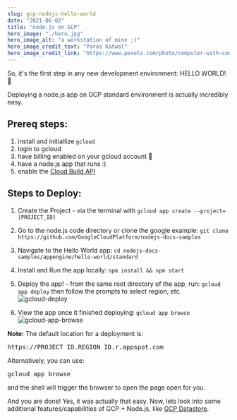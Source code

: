 ```yaml
---
slug: gcp-nodejs-hello-world
date: "2021-06-02"
title: "node.js on GCP"
hero_image: "./hero.jpg"
hero_image_alt: "a workstation of mine ;)"
hero_image_credit_text: "Paras Katwal"
hero_image_credit_link: "https://www.pexels.com/photo/computer-with-code-4218883/"
---
```


So, it's the first step in any new development environment: HELLO WORLD! 🙌

Deploying a node.js app on GCP standard environment is actually incredibly easy.

## Prereq steps:
1. install and initiallize `gcloud`
1. login to gcloud
1. have billing enabled on your gcloud account 🤑
1. have a node.js app that runs :)
1. enable the [Cloud Build API](https://console.cloud.google.com/flows/enableapi?apiid=cloudbuild.googleapis.com)

## Steps to Deploy:
1. Create the Project - via the terminal with `gcloud app create --project=[PROJECT_ID]`

1. Go to the node.js code directory or clone the google example: `git clone https://github.com/GoogleCloudPlatform/nodejs-docs-samples`

1. Navigate to the Hello World app: `cd nodejs-docs-samples/appengine/hello-world/standard`

1. Install and Run the app locally: `npm install && npm start`

1. Deploy the app! - from the same root directory of the app, run: `gcloud app deploy` then follow the prompts to select region, etc.
![gcloud-deploy](./gcloud-deploy.png)
1. View the app once it finished deploying: `gcloud app browse`
![gcloud-app-browse](./gcloud-app-browse.png)

<div class="note">
  <strong>Note:</strong> The default location for a deployment is: 
  <pre>https://PROJECT_ID.REGION_ID.r.appspot.com</pre>
   Alternatively, you can use: 
  <pre>gcloud app browse</pre>
   and the shell will trigger the browser to open the page open for you.
</div>

And you are done! Yes, it was actually that easy. Now, lets look into some additional features/capabilities of GCP + Node.js, like [GCP Datastore](../gcp-datastore/).